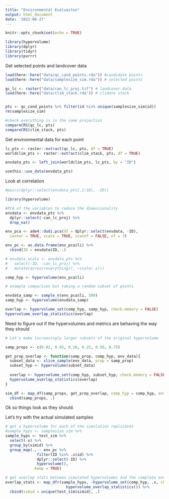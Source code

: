 ```yaml
---
title: "Environmental Evaluaiton"
output: html_document
date: '2022-06-27'
---
```


```r
knitr::opts_chunk$set(echo = TRUE)
```

```r
library(hypervolume)
library(dplyr)
library(tidyr)
library(purrr)
```

Get selected points and landcover data
```r
load(here::here("data/qc_cand_points.rda")) #candidate points
load(here::here("data/samplesize_sim.rda")) # selected points 

qc_lc <- raster("data/can_lc_proj.tif") # landcover data
load(here::here("data/clim_stack.rda")) # climate stack 


pts <- qc_cand_points %>% filter(id %in% unique(samplesize_sim$id))
rm(samplesize_sim)

#check everything is in the same projection
compareCRS(qc_lc, pts)
compareCRS(clim_stack, pts)
```
Get environmental data for each point
```r
lc_pts <- raster::extract(qc_lc, pts, df = TRUE)
worldclim_pts <- raster::extract(clim_stack, pts, df = TRUE)

envdata_pts <- left_join(worldclim_pts, lc_pts, by = "ID")

usethis::use_data(envdata_pts)
```

Look at correlation
```r
#pairs(dplyr::select(envdata_pts[,1:10], -ID))
```

```r
library(hypervolume)

#PCA of the variables to reduce the dimensionality
envdata <- envdata_pts %>% 
  dplyr::select(-can_lc_proj) %>%
  drop_na()

env_pca <- ade4::dudi.pca(df = dplyr::select(envdata, -ID), 
  center = TRUE, scale = TRUE, scannf = FALSE, nf = 3)

env_pc <- as.data.frame(env_pca$li) %>%
  cbind(ID = envdata$ID, .)

# envdata_scale <- envdata_pts %>% 
#   select(-ID, -can_lc_proj) %>%
#   mutate(across(everything(), ~scale(.x)))

comp_hyp <- hypervolume(env_pca$li)

# example comparison but taking a random subset of points

envdata_samp <- sample_n(env_pca$li, 500)
samp_hyp <- hypervolume(envdata_samp)

overlap <- hypervolume_set(comp_hyp, samp_hyp, check.memory = FALSE)
hypervolume_overlap_statistics(overlap)
```

Need to figure out if the hypervolumes and metrics are behaving the way they should
```r
# Let's make increasingly larger subsets of the original hypervolume

samp_props <- c(0.02, 0.05, 0.10, 0.25, 0.50, 0.75)

get_prop_overlap <- function(samp_prop, comp_hyp, env_data){
  subset_data <- slice_sample(env_data, prop = samp_prop)
  subset_hyp <- hypervolume(subset_data)
  
  overlap <- hypervolume_set(comp_hyp, subset_hyp, check.memory = FALSE)
  hypervolume_overlap_statistics(overlap)
}

sim_df <- map_df(samp_props, get_prop_overlap, comp_hyp = comp_hyp, env_data = env_pca$li) %>%
  cbind(samp_props, .)

```
Ok so things look as they should.

Let's try with the actual simulated samples
```r
# get a hypervolume for each of the simulation replicates
#sample_hyps <- samplesize_sim %>%
sample_hyps <- test_sim %>%
  select(-x) %>%
  group_by(simid) %>%
  group_map(., ~ env_pc %>%
              filter(ID %in% .x$id) %>%
              dplyr::select(-ID) %>%
              hypervolume(), 
            .keep = TRUE)

# get overlap stats between simulated hypervolumes and the complete environmental hypervolume
overlap_stats <- map_dfr(sample_hyps, ~hypervolume_set(comp_hyp, .x, check.memory = FALSE) %>%
                           hypervolume_overlap_statistics()) %>%
  cbind(simid = unique(test_sim$simid), .)
```






